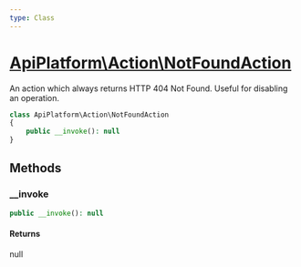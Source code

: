 ```yaml
---
type: Class
---
```


# [ApiPlatform\Action\NotFoundAction](/docs/vmain/reference/Action/NotFoundAction)

An action which always returns HTTP 404 Not Found. Useful for disabling an operation.

```php
class ApiPlatform\Action\NotFoundAction
{
    public __invoke(): null
}
```
## Methods

### __invoke



```php
public __invoke(): null
```

#### Returns

null
